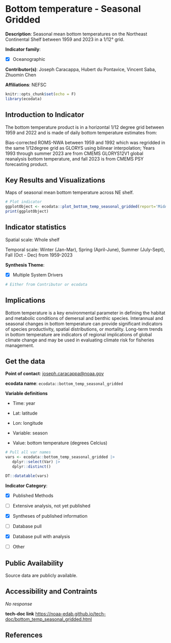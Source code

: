 # Bottom temperature - Seasonal Gridded

**Description**: Seasonal mean bottom temperatures on the Northeast Continental Shelf between 1959 and 2023 in a 1/12° grid.

**Indicator family**: 

- [X] Oceanographic


**Contributor(s)**: Joseph Caracappa, Hubert du Pontavice, Vincent Saba, Zhuomin Chen

**Affiliations**: NEFSC

```{r echo=FALSE}
knitr::opts_chunk$set(echo = F)
library(ecodata)
```
## Introduction to Indicator
The bottom temperature product is in a horizontal 1/12 degree grid between 1959 and 2022 and is made of daily bottom temperature estimates from:

Bias-corrected ROMS-NWA between 1959 and 1992 which was regridded in the same 1/12degree grid as GLORYS using bilinear interpolation; Years 1993 through summer 2023 are from CMEMS GLORYS12V1 global reanalysis bottom temperature, and fall 2023 is from CMEMS PSY forecasting product.

## Key Results and Visualizations
Maps of seasonal mean bottom temperature across NE shelf.

```{r plot_bottom_temp_seasonal_griddedMAB}
# Plot indicator
ggplotObject <- ecodata::plot_bottom_temp_seasonal_gridded(report='MidAtlantic')
print(ggplotObject)
```


## Indicator statistics 
Spatial scale: Whole shelf

Temporal scale: Winter (Jan-Mar), Spring (April-June), Summer (July-Sept), Fall (Oct - Dec) from 1959-2023

**Synthesis Theme**:

- [X] Multiple System Drivers


```{r autostats_bottom_temp_seasonal_gridded}
# Either from Contributor or ecodata
```

## Implications
Bottom temperature is a key environmental parameter in defining the habitat and metabolic conditions of demersal and benthic species. Interannual and seasonal changes in bottom temperature can provide significant indicators of species productivity, spatial distributions, or mortality.  Long-term trends in bottom temperature are indicators of regional implications of global climate change and may be used in evaluating climate risk for fisheries management.

## Get the data

**Point of contact**: [joseph.caracappa@noaa.gov](mailto:joseph.caracappa@noaa.gov){.email}

**ecodata name**: `ecodata::bottom_temp_seasonal_gridded`

**Variable definitions**

- Time: year - Lat: latitude - Lon: longitude 
- Variable: season 
- Value: bottom temperature (degrees Celcius)

```{r vars_bottom_temp_seasonal_gridded}
# Pull all var names
vars <- ecodata::bottom_temp_seasonal_gridded |>
   dplyr::select(Var) |>
   dplyr::distinct()

DT::datatable(vars)
```
**Indicator Category**:

- [X] Published Methods
- [ ] Extensive analysis, not yet published
- [X] Syntheses of published information
- [ ] Database pull
- [X] Database pull with analysis
- [ ] Other

## Public Availability

Source data are publicly available.

## Accessibility and Contraints

_No response_

**tech-doc link**
<https://noaa-edab.github.io/tech-doc/bottom_temp_seasonal_gridded.html>

## References

